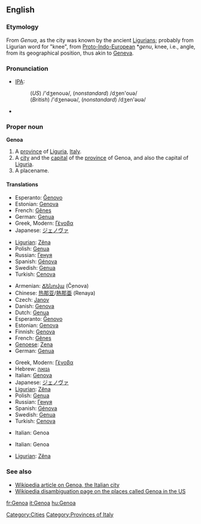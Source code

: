 {{see|genoa}}
==English==
{{wikipedia}}

===Etymology===
From ''Genua'', as the city was known by the ancient [[Ligurian]]s; probably from Ligurian word for "knee", from [[Proto-Indo-European]] *''genu'', knee, i.e., angle, from its geographical position, thus akin to [[Geneva]].

===Pronunciation===
* [[IPA]]:
*: (''US'') /'dʒenouə/, (''nonstandard'') /dʒen'ouə/
*: (''British'') /'dʒenəʊə/, (''nonstandard'') /dʒen'əʊə/
* {{SAMPA|/"dZEn@U@/, (''nonstandard'') /dZ@"n@U@/}}

===Proper noun===
'''Genoa'''

# A [[province]] of [[Liguria]], [[Italy]].
# A [[city]] and the [[capital]] of the [[province]] of Genoa, and also the capital of [[Liguria]].
# A placename.

====Translations====
{{trans-top|province}}
* Esperanto: [[Ĝenovo]]
* Estonian: [[Genova]]
* French: [[Gênes]]
* German: [[Genua]]
* Greek, Modern: [[Γένοβα]] {{f}}
* Japanese: [[ジェノヴァ]]
{{trans-mid}}
* [[Ligurian]]: [[Zêna]]
* Polish: [[Genua]]
* Russian: [[Генуя]]
* Spanish: [[Génova]]
* Swedish: [[Genua]]
* Turkish: [[Cenova]]
{{trans-bottom}}

{{trans-top|Italian city}}
* Armenian: [[Ճենովա]] (Č̣enova)
* Chinese: [[热那亚]]/[[熱那亜]] (Renaya)
* Czech: [[Janov]] {{m}}
* Danish: [[Genova#Danish|Genova]]
* Dutch: [[Genua]]
* Esperanto: [[Ĝenovo]]
* Estonian: [[Genova]]
* Finnish: [[Genova]]
* French: [[Gênes]]
* [[Genoese]]: [[Zena]]
* German: [[Genua#German|Genua]]
{{trans-mid}}
* Greek, Modern: [[Γένοβα]] {{f}}
* Hebrew: [[גנואה]]
* Italian: [[Genova#Italian|Genova]] {{f}}
* Japanese: [[ジェノヴァ]]
* [[Ligurian]]: [[Zêna]]
* Polish: [[Genua#Polish|Genua]]
* Russian: [[Генуя]]
* Spanish: [[Génova]]
* Swedish: [[Genua#Swedish|Genua]]
* Turkish: [[Cenova]]
{{trans-bottom}}

{{trans-top|in US}}
* Italian: Genoa
{{trans-mid}}
{{trans-bottom}}

{{trans-top|football team}}
* Italian: Genoa
{{trans-mid}}
* [[Ligurian]]: [[Zêna]]
{{trans-bottom}}

===See also===
* [[w:Genoa|Wikipedia article on Genoa, the Italian city]]
* [[w:Genoa (disambiguation)|Wikipedia disambiguation page on the places called Genoa in the US]]

[[Category:Cities]]
[[Category:Provinces of Italy]]

[[fr:Genoa]]
[[it:Genoa]]
[[hu:Genoa]]